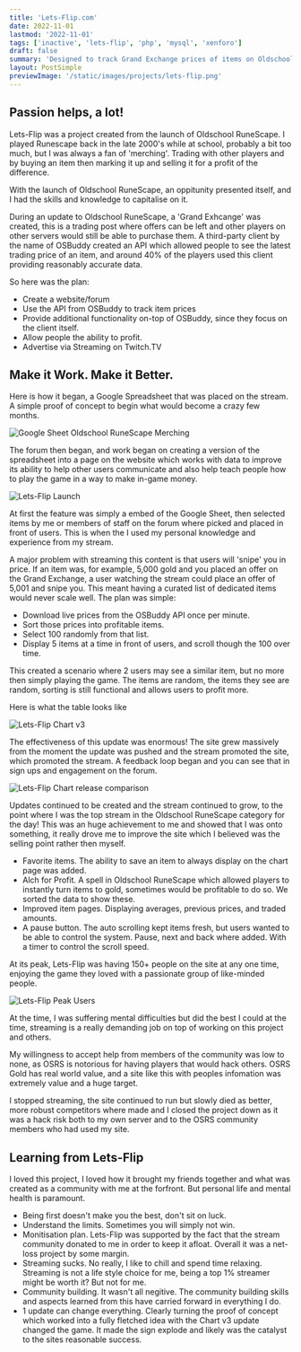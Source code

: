 ```yaml
---
title: 'Lets-Flip.com'
date: 2022-11-01
lastmod: '2022-11-01'
tags: ['inactive', 'lets-flip', 'php', 'mysql', 'xenforo']
draft: false
summary: 'Designed to track Grand Exchange prices of items on Oldschool Runescape, an MMORPG, with the goal of profiting per trade.'
layout: PostSimple
previewImage: '/static/images/projects/lets-flip.png'
---
```


## Passion helps, a lot!

Lets-Flip was a project created from the launch of Oldschool RuneScape. I played Runescape back in the late 2000's while at school, probably a bit too much, but I was always a fan of 'merching'. Trading with other players and by buying an item then marking it up and selling it for a profit of the difference.

With the launch of Oldschool RuneScape, an oppitunity presented itself, and I had the skills and knowledge to capitalise on it.

During an update to Oldschool RuneScape, a 'Grand Exhcange' was created, this is a trading post where offers can be left and other players on other servers would still be able to purchase them. A third-party client by the name of OSBuddy created an API which allowed people to see the latest trading price of an item, and around 40% of the players used this client providing reasonably accurate data.

So here was the plan:

- Create a website/forum
- Use the API from OSBuddy to track item prices
- Provide additional functionality on-top of OSBuddy, since they focus on the client itself.
- Allow people the ability to profit.
- Advertise via Streaming on Twitch.TV

## Make it Work. Make it Better.

Here is how it began, a Google Spreadsheet that was placed on the stream. A simple proof of concept to begin what would become a crazy few months.

![Google Sheet Oldschool RuneScape Merching](/static/images/projects/blog/lets-flip/google_sheets_stream.png)

The forum then began, and work began on creating a version of the spreadsheet into a page on the website which works with data to improve its ability to help other users communicate and also help teach people how to play the game in a way to make in-game money.

![Lets-Flip Launch](/static/images/projects/blog/lets-flip/first_launch.png)

At first the feature was simply a embed of the Google Sheet, then selected items by me or members of staff on the forum where picked and placed in front of users. This is when the I used my personal knowledge and experience from my stream.

A major problem with streaming this content is that users will 'snipe' you in price. If an item was, for example, 5,000 gold and you placed an offer on the Grand Exchange, a user watching the stream could place an offer of 5,001 and snipe you. This meant having a curated list of dedicated items would never scale well. The plan was simple:

- Download live prices from the OSBuddy API once per minute.
- Sort those prices into profitable items.
- Select 100 randomly from that list.
- Display 5 items at a time in front of users, and scroll though the 100 over time.

This created a scenario where 2 users may see a similar item, but no more then simply playing the game. The items are random, the items they see are random, sorting is still functional and allows users to profit more.

Here is what the table looks like

![Lets-Flip Chart v3](/static/images/projects/blog/lets-flip/chart_v3.png)

The effectiveness of this update was enormous! The site grew massively from the moment the update was pushed and the stream promoted the site, which promoted the stream. A feedback loop began and you can see that in sign ups and engagement on the forum.

![Lets-Flip Chart release comparison](/static/images/projects/blog/lets-flip/chart_v3_signup.png)

Updates continued to be created and the stream continued to grow, to the point where I was the top stream in the Oldschool RuneScape category for the day! This was an huge achievement to me and showed that I was onto something, it really drove me to improve the site which I believed was the selling point rather then myself.

- Favorite items. The ability to save an item to always display on the chart page was added.
- Alch for Profit. A spell in Oldschool RuneScape which allowed players to instantly turn items to gold, sometimes would be profitable to do so. We sorted the data to show these.
- Improved item pages. Displaying averages, previous prices, and traded amounts.
- A pause button. The auto scrolling kept items fresh, but users wanted to be able to control the system. Pause, next and back where added. With a timer to control the scroll speed.

At its peak, Lets-Flip was having 150+ people on the site at any one time, enjoying the game they loved with a passionate group of like-minded people.

![Lets-Flip Peak Users](/static/images/projects/blog/lets-flip/peak_users.png)

At the time, I was suffering mental difficulties but did the best I could at the time, streaming is a really demanding job on top of working on this project and others.

My willingness to accept help from members of the community was low to none, as OSRS is notorious for having players that would hack others. OSRS Gold has real world value, and a site like this with peoples infomation was extremely value and a huge target.

I stopped streaming, the site continued to run but slowly died as better, more robust competitors where made and I closed the project down as it was a hack risk both to my own server and to the OSRS community members who had used my site.

## Learning from Lets-Flip

I loved this project, I loved how it brought my friends together and what was created as a community with me at the forfront. But personal life and mental health is paramount.

- Being first doesn't make you the best, don't sit on luck.
- Understand the limits. Sometimes you will simply not win.
- Monitisation plan. Lets-Flip was supported by the fact that the stream community donated to me in order to keep it afloat. Overall it was a net-loss project by some margin.
- Streaming sucks. No really, I like to chill and spend time relaxing. Streaming is not a life style choice for me, being a top 1% streamer might be worth it? But not for me.
- Community building. It wasn't all negitive. The community building skills and aspects learned from this have carried forward in everything I do.
- 1 update can change everything. Clearly turning the proof of concept which worked into a fully fletched idea with the Chart v3 update changed the game. It made the sign explode and likely was the catalyst to the sites reasonable success.
